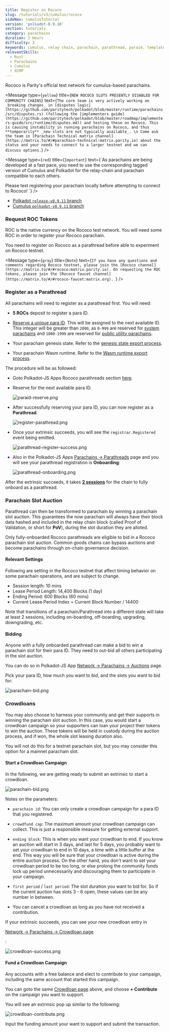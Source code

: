 ```yaml
---
title: Register on Rococo
slug: /tutorials/v3/cumulus/rococo
sideNav: cumulusTutorial
version: 'polkadot-0.9.10'
section: tutorials
category: parachains
duration: 3 Hours
difficulty: 3
keywords: cumulus, relay chain, parachain, parathread, paraid, template, rococo, xcm, xcmp, collator
relevantSkills:
  - Rust
  - Parachains
  - Cumulus
  - XCMP
---
```


Rococo is Parity's official test network for cumulus-based parachains.

<Message
  type={`yellow`}
  title={`NEW ROCOCO SLOTS PRESENTLY DISABLED FOR COMMUNITY CHAINS`}
  text={`
The core team is very actively working on _breaking changes_ in [disputes
logic](https://github.com/paritytech/polkadot/blob/master/runtime/parachains/src/disputes.rs)
(following the [implementers
guide](https://github.com/paritytech/polkadot/blob/master/roadmap/implementers-guide/src/runtime/disputes.md))
and testing these on Rococo.
This is causing instability in running parachains on Rococo, and thus **temporarily** _new
slots are not typically available_.
\n
Come ask the team in [Parachain Technical matrix
channel](https://matrix.to/#/#parachain-technical:matrix.parity.io) about the status and your needs
to connect to a larger testnet and we can discuss options.
`}
/>

<Message
  type={`red`}
  title={`Important`}
  text={`As parachains are being developed at a fast pace, you need to use the
  corresponding tagged version of Cumulus and Polkadot for the relay-chain and parachain
  compatible to each others.
  
  Please test registering your parachain locally before attempting to connect to Rococo!
  `}
/>

<!--
TODO:FIXME: once we open again, we need to update versions and instruct on how to
check what you need on a production network (maybe as a HTG)
https://github.com/substrate-developer-hub/substrate-docs/issues/241
-->

- [Polkadot `release-v0.9.11` branch](https://github.com/paritytech/polkadot/tree/release-v0.9.11)
- [Cumulus `polkadot-v0.9.11` branch](https://github.com/paritytech/cumulus/tree/polkadot-v0.9.11)

### Request ROC Tokens

ROC is the native currency on the Rococo test network. You will need some ROC in order to
register your Rococo parachain.

You need to register on Rococo as a parathread before able to experiment on Rococo testnet.

<Message
  type={`gray`}
  title={`Note`}
  text={`If you have any questions and comments regarding Rococo testnet, please join the
  [Rococo channel](https://matrix.to/#/#rococo:matrix.parity.io).
  On requesting the ROC tokens, please join the [Rococo faucet channel](https://matrix.to/#/#rococo-faucet:matrix.org).
  `}
/>

### Register as a Parathread

All parachains will need to register as a parathread first. You will need:

- **5 ROCs** deposit to register a para ID.

- [Reserve a unique para ID](connect-parachain#1-reserve-a-para-id). This will be assigned to the next
  available ID. This integer will be greater than `2000`, as `0-999` are reserved for
  [system parachains](https://wiki.polkadot.network/docs/learn-common-goods#system-level-chains) and 
  `1000-1999` are reserved for
  [public utility parachains](https://wiki.polkadot.network/docs/learn-common-goods#public-utility-chains).

- Your parachain genesis state. Refer to the
  [genesis state export process](connect-parachain#3-generate-parachain-genesis-state).

- Your parachain Wasm runtime. Refer to the
  [Wasm runtime export process](connect-parachain#4-obtain-wasm-runtime-validation-function).

The procedure will be as followed:

- Goto Polkadot-JS Apps Rococo parathreads section
  [here](https://polkadot.js.org/apps/?rpc=wss%3A%2F%2Frococo-rpc.polkadot.io#/parachains/parathreads).

- Reserve for the next available para ID.

  ![paraid-reserve.png](../../../../src/images/tutorials/09-cumulus/paraid-reserve.png)

- After successfully reserving your para ID, you can now register as a **Parathread**.

  ![register-parathread.png](../../../../src/images/tutorials/09-cumulus/register-parathread.png)

- Once your extrinsic succeeds, you will see the `registrar.Registered` event being emitted.

  ![parathread-register-success.png](../../../../src/images/tutorials/09-cumulus/parathread-register-success.png)

- Also in the Polkadot-JS Apps 
  [Parachains -> Parathreads](https://polkadot.js.org/apps/#/parachains/parathreads)
  page and you will see your parathread registration is **Onboarding**:

  ![parathread-onboarding.png](../../../../src/images/tutorials/09-cumulus/parathread-onboarding.png)

After the extrinsic succeeds, it takes [**2 sessions**](#relevant-settings) for the chain to
fully onboard as a parathread.

### Parachain Slot Auction

Parathread can then be transformed to parachain by winning a parachain slot auction. This guarantees
the now parachain will always have their block data hashed and included in the relay chain block
(called Proof of Validation, or short for **PoV**), during the slot duration they are alloted.

Only fully-onboarded Rococo parathreads are eligible to bid in a Rococo parachain slot auction. Common
goods chains can bypass auctions and become parachains through on-chain governance decision.

#### Relevant Settings

Following are setting in the Rococo testnet that affect timing behavior on some parachain operations,
and are subject to change.

- Session length: 10 mins
- Lease Period Length: 14,400 Blocks (1 day)
- Ending Period: 600 Blocks (60 mins)
- Current Lease Period Index = Current Block Number / 14400

Note that transitions of a parachain/Parathread into a different state will take at least 2 sessions,
including on-boarding, off-boarding, upgrading, downgrading, etc.

#### Bidding

Anyone with a fully onboarded parathread can make a bid to win a parachain slot for their para ID.
They need to out-bid all others participating in the slot auction.

You can do so in Polkadot-JS App
[Network -> Parachains -> Auctions](https://polkadot.js.org/apps/?rpc=wss%3A%2F%2Frococo-rpc.polkadot.io#/parachains/auctions)
page.

Pick your para ID, how much you want to bid, and the slots you want to bid for:

![parachain-bid.png](../../../../src/images/tutorials/09-cumulus/parachain-bid.png)

### Crowdloans

You may also choose to harness your community and get their supports in winning the parachain
slot auction. In this case, you would start a crowdloan campaign so your supporters can
loan your project their tokens to win the auction. These tokens will be held in custody during the
auction process, and if won, the whole slot leasing duration also.

You will not do this for a testnet parachain slot, but you may consider this option for a mainnet
parachain slot.

#### Start a Crowdloan Campaign

In the following, we are getting ready to submit an extrinsic to start a crowdloan.

![parachain-bid.png](../../../../src/images/tutorials/09-cumulus/parachain-crowdloan.png)

Notes on the parameters:

- `parachain id`: You can only create a crowdloan campaign for a para ID that you registered.

- `crowdfund cap`: The maximum amount your crowdloan campaign can collect. This is just a responsible
  measure for getting external support.

- `ending block`: This is when you want your crowdloan to end. If you know an auction will start in
  3 days, and last for 5 days, you probably want to set your crowdloan to end in 10 days, a time with
  a little buffer at the end. This way you will be sure that your crowdloan is active during the
  entire auction process. On the other hand, you don't want to set your crowdloan period to be too
  long, or else prolong the community funds lock up period unnecessarily and discouraging them to
  participate in your campaign.

- `first period` / `last period`: The slot duration you want to bid for. So if the current auction
  has slots 3 - 6 open, these values can be any number in between.

- You can cancel a crowdloan as long as you have not received a contribution.

If your extrinsic succeeds, you can see your new crowdloan entry in

[Network -> Parachains -> Crowdloan page](https://polkadot.js.org/apps/#/parachains/crowdloan)

:

![crowdloan-success.png](../../../../src/images/tutorials/09-cumulus/crowdloan-success.png)

#### Fund a Crowdloan Campaign

Any accounts with a free balance and elect to contribute to your campaign, including the
same account that started this campaign.

You can goto the same [Crowdloan page](https://polkadot.js.org/apps/#/parachains/crowdloan) above,
and choose **+ Contribute** on the campaign you want to support.

You will see an extrinsic pop up similar to the following:

![crowdloan-contribute.png](../../../../src/images/tutorials/09-cumulus/crowdloan-contribute.png)

Input the funding amount your want to support and submit the transaction.
